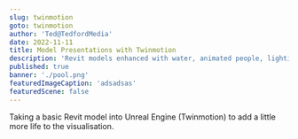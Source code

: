 ```yaml
---
slug: twinmotion
goto: twinmotion
author: 'Ted@TedfordMedia'
date: 2022-11-11
title: Model Presentations with Twinmotion
description: 'Revit models enhanced with water, animated people, lighting, and more'
published: true
banner: './pool.png' 
featuredImageCaption: 'adsadsas'
featuredScene: false
---
```



<Layout>
Taking a basic Revit model into Unreal Engine (Twinmotion) to add a little more life to the visualisation. 
<br /><br />

<YouTube youTubeId="K-TdxmdOJXg" />
</Layout>  <br />
<Layout>   
<YouTube youTubeId="Eaey2kyoxb4" />
</Layout>  